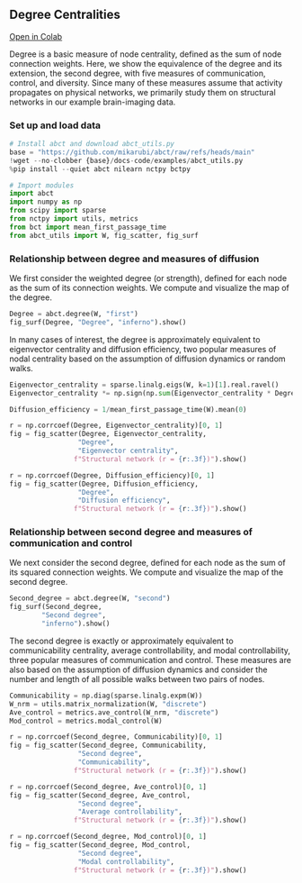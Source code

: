 ## Degree Centralities

[Open in Colab](https://colab.research.google.com/github/mikarubi/abct/blob/main/docs-code/examples/6_degree.ipynb){.btn .btn-dark .btn-sm}

Degree is a basic measure of node centrality, defined as the sum of node connection weights. Here, we show the equivalence of the degree and its extension, the second degree, with five measures of communication, control, and diversity. Since many of these measures assume that activity propagates on physical networks, we primarily study them on structural networks in our example brain-imaging data.

### Set up and load data

```python

# Install abct and download abct_utils.py
base = "https://github.com/mikarubi/abct/raw/refs/heads/main"
!wget --no-clobber {base}/docs-code/examples/abct_utils.py
%pip install --quiet abct nilearn nctpy bctpy

# Import modules
import abct
import numpy as np
from scipy import sparse
from nctpy import utils, metrics
from bct import mean_first_passage_time
from abct_utils import W, fig_scatter, fig_surf

```

### Relationship between degree and measures of diffusion

We first consider the weighted degree (or strength), defined for each node as the sum of its connection weights. We compute and visualize the map of the degree.

```python

Degree = abct.degree(W, "first")
fig_surf(Degree, "Degree", "inferno").show()

```

In many cases of interest, the degree is approximately equivalent to eigenvector centrality and diffusion efficiency, two popular measures of nodal centrality based on the assumption of diffusion dynamics or random walks.

```python

Eigenvector_centrality = sparse.linalg.eigs(W, k=1)[1].real.ravel()
Eigenvector_centrality *= np.sign(np.sum(Eigenvector_centrality * Degree))

Diffusion_efficiency = 1/mean_first_passage_time(W).mean(0)

r = np.corrcoef(Degree, Eigenvector_centrality)[0, 1]
fig = fig_scatter(Degree, Eigenvector_centrality, 
                 "Degree", 
                 "Eigenvector centrality", 
                f"Structural network (r = {r:.3f})").show()

r = np.corrcoef(Degree, Diffusion_efficiency)[0, 1]
fig = fig_scatter(Degree, Diffusion_efficiency, 
                 "Degree", 
                 "Diffusion efficiency", 
                f"Structural network (r = {r:.3f})").show()

```

### Relationship between second degree and measures of communication and control

We next consider the second degree, defined for each node as the sum of its squared connection weights. We compute and visualize the map of the second degree.

```python

Second_degree = abct.degree(W, "second")
fig_surf(Second_degree,
        "Second degree",
        "inferno").show()

```

The second degree is exactly or approximately equivalent to communicability centrality, average controllability, and modal controllability, three popular measures of communication and control. These measures are also based on the assumption of diffusion dynamics and consider the number and length of all possible walks between two pairs of nodes.

```python

Communicability = np.diag(sparse.linalg.expm(W))
W_nrm = utils.matrix_normalization(W, "discrete")
Ave_control = metrics.ave_control(W_nrm, "discrete")
Mod_control = metrics.modal_control(W)

r = np.corrcoef(Second_degree, Communicability)[0, 1]
fig = fig_scatter(Second_degree, Communicability, 
                 "Second degree", 
                 "Communicability", 
                f"Structural network (r = {r:.3f})").show()

r = np.corrcoef(Second_degree, Ave_control)[0, 1]
fig = fig_scatter(Second_degree, Ave_control, 
                 "Second degree", 
                 "Average controllability", 
                f"Structural network (r = {r:.3f})").show()

r = np.corrcoef(Second_degree, Mod_control)[0, 1]
fig = fig_scatter(Second_degree, Mod_control, 
                 "Second degree", 
                 "Modal controllability", 
                f"Structural network (r = {r:.3f})").show()

```
